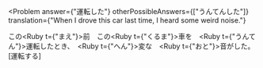 
<Problem
  answer={"運転した"}
  otherPossibleAnswers={["うんてんした"]}
  translation={"When I drove this car last time, I heard some weird noise."}
>
  この<Ruby t={"まえ"}>前</Ruby>　この<Ruby t={"くるま"}>車</Ruby>を　<Hide><Ruby t={"うんてん"}>運転</Ruby>した</Hide>とき、　<Ruby t={"へん"}>変</Ruby>な　<Ruby t={"おと"}>音</Ruby>がした。[運転する]
</Problem>